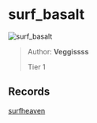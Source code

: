 
# surf_basalt

![surf_basalt](https://raw.githubusercontent.com/Sayt123/SurfMapPics/Maps-and-bonuses/csgo/surf_basalt.jpg)

> Author: **Veggissss**
>
> Tier 1

## Records

[surfheaven](https://surfheaven.eu/map/surf_basalt)
